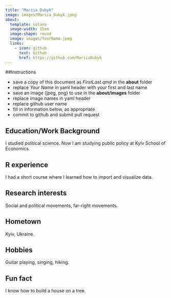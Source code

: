 ```yaml
---
title: "Mariia Dubyk"
image: images/Mariia_Dubyk.jpeg
about:
  template: solana
  image-width: 15em
  image-shape: round
  image: images/YourName.jpeg
  links:
    - icon: github
      text: Github
      href: https://github.com/MariiaDubyk
---
```


##Instructions

  - save a copy of this document as *FirstLast.qmd* in the **about** folder
  - replace *Your Name* in yaml header with your first and last name
  - save an image (jpeg, png) to use in the **about/images** folder
  - replace image names in yaml header
  - replace github user name
  - fill in information below, as appropriate
  - commit to github and submit pull request

## Education/Work Background
I studied political science. Now I am studying public policy at Kyiv School of Economics.

## R experience
I had a short course where I learned how to import and visualize data.

## Research interests
Social and political movements, far-right movements.

## Hometown
Kyiv, Ukraine.

## Hobbies
Guitar playing, singing, hiking.

## Fun fact
I know how to build a house on a tree.
